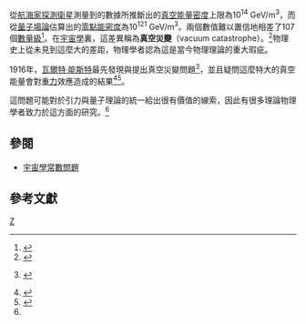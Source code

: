 {{NoteTA|G1=Physics|G2=Astronomy}}
{{merge to|宇宙學常數問題}}
{{unsolved|物理學|為什麼[[真空|真空]]的[[零點能|零點能]]造成了特大的[[宇宙學常數|宇宙學常數]]？是甚麼物理機制抵銷了它？
}}
從[[航海家計畫|航海家探測衛星]]測量到的數據所推斷出的[[真空能量|真空能量密度]]上限為10<sup>14</sup> GeV/m<sup>3</sup>，而從[[量子場論|量子場論]]估算出的[[零點能|零點能密度]]為10<sup>121</sup> GeV/m<sup>3</sup>。兩個數值難以置信地相差了107個[[數量級|數量級]]<ref name=Dutra>
{{cite book
 |author=SM Dutra
 |year=2005
 |title=Cavity Quantum Electronics
 |url=https://archive.org/details/cavityquantumele00dutr_627
 |page=[https://archive.org/details/cavityquantumele00dutr_627/page/n73 63]
 |publisher=John Wiley & Sons
 |isbn=0471713473
}}</ref>。在[[宇宙學|宇宙學]]裏，這差異稱為'''真空災變'''（vacuum catastrophe）。<ref name=Adler>{{cite journal
 |last         = Adler
 |first        = Ronald
 |coauthors    = et al.
 |title        = Vacuum catastrophe: An elementary exposition of the cosmological constant problem
 |journal      = Am. J. Phys.
 |volume       = 63
 |issue        = 7
 |date         = 1995
 |url          = http://ticc.mines.edu/csm/wiki/images/7/72/VacuumCatastrophe.pdf
 |author       = 
 |access-date  = 2013-11-12
 |archive-url  = https://web.archive.org/web/20120416051428/http://ticc.mines.edu/csm/wiki/images/7/72/VacuumCatastrophe.pdf
 |archive-date = 2012-04-16
 |dead-url     = yes
}}</ref>物理史上從未見到這麼大的差距，物理學者認為這是當今物理理論的重大瑕疵。

1916年，[[瓦爾特·能斯特|瓦爾特·能斯特]]最先發現與提出真空災變問題<ref name=Nernst>{{cite journal
 |author=W Nernst
 |year=1916
 |title=Über einen Versuch von quantentheoretischen Betrachtungen zur Annahme stetiger Energieänderungen zurückzukehren
 |journal=Verhandl. der Deutschen Phys. Gesellschaften
 |volume=18 |page=83
 |doi=
}} {{De icon}}</ref>，並且疑問這麼特大的真空能量會對[[重力|重力]]效應造成的結果<ref name=Nieuwenhuizen>
{{cite book
 |author=TM Nieuwenhuizen
 |year=2007
 |title=Beyond the quantum
 |url=http://books.google.com/?id=sCrtjHPcY3gC&pg=PA250
 |page=250
 |publisher=World Scientific
 |isbn=9812771174
}}</ref><ref>{{cite journal
 |author=SE Rugh, H Zinkernagel
 |year=2002
 |title=The quantum vacuum and the cosmological constant problem
 |url=http://philsci-archive.pitt.edu/398/
 |journal=Studies in History and Philosophy of Science Part B
 |volume=33
 |pages=663–705
 |doi=10.1016/S1355-2198(02)00033-3
 |access-date=2011-06-05
 |archive-date=2010-11-30
 |archive-url=https://web.archive.org/web/20101130161201/http://philsci-archive.pitt.edu/398/
 |dead-url=no
 }}</ref>。

這問題可能對於引力與量子理論的統一給出很有價值的線索，因此有很多理論物理學者致力於這方面的研究。<ref name=Adler/>

==參閱==
*[[宇宙學常數|宇宙學常數問題]]

==參考文獻==
{{reflist|2}}

[[Category:物理學中未解決的問題|Z]]